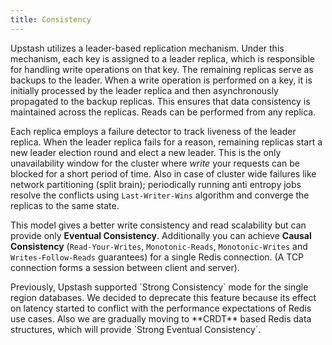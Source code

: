 ```yaml
---
title: Consistency
---
```


Upstash utilizes a leader-based replication mechanism. Under this mechanism,
each key is assigned to a leader replica, which is responsible for handling
write operations on that key. The remaining replicas serve as backups to the
leader. When a write operation is performed on a key, it is initially processed
by the leader replica and then asynchronously propagated to the backup replicas.
This ensures that data consistency is maintained across the replicas. Reads can
be performed from any replica.

Each replica employs a failure detector to track liveness of the leader replica.
When the leader replica fails for a reason, remaining replicas start a new
leader election round and elect a new leader. This is the only unavailability
window for the cluster where _write_ your requests can be blocked for a short
period of time. Also in case of cluster wide failures like network partitioning
(split brain); periodically running anti entropy jobs resolve the conflicts
using `Last-Writer-Wins` algorithm and converge the replicas to the same state.

This model gives a better write consistency and read scalability but can provide
only **Eventual Consistency**. Additionally you can achieve **Causal
Consistency** (`Read-Your-Writes`, `Monotonic-Reads`, `Monotonic-Writes` and
`Writes-Follow-Reads` guarantees) for a single Redis connection. (A TCP
connection forms a session between client and server).

<Note>
  Previously, Upstash supported `Strong Consistency` mode for the single region
  databases. We decided to deprecate this feature because its effect on latency
  started to conflict with the performance expectations of Redis use cases. Also
  we are gradually moving to **CRDT** based Redis data structures, which will
  provide `Strong Eventual Consistency`.
</Note>

